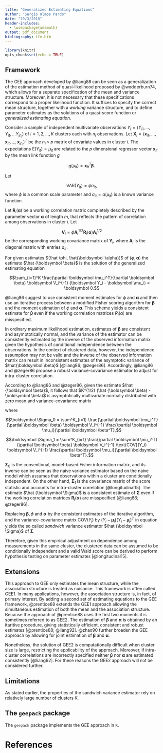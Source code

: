 ```yaml
---
title: "Generalized Estimating Equations"
author: "Sergio Olmos Pardo"
date: "29/3/2018"
header-includes:
  - \usepackage{amsmath}
output: pdf_document
bibliography: tfm.bib
---
```


```r
library(knitr)
opts_chunk$set(echo = TRUE)
```

## Framework

The GEE approach developed by @liang86 can be seen as a generalization of the estimation method of quasi-likelihood proposed by @wedderburn74, which allows for a separate specification of the mean and variance structure. Moreover, it is not necessary that these specifications correspond to a proper likelihood function. It suffices to specify the correct mean structure, together with a *working* variance structure, and to define parameter estimates as the solutions of a quasi-score function or *generalized estimating equation*.

Consider a sample of independent multivariate observations $Y_i = (Y_{i1}, \ldots, Y_{it}, \ldots Y_{in_i})$ of $i = 1, 2, \ldots, K$ clusters each with $n_i$ observations. Let $\boldsymbol X_i = (\boldsymbol x_{i1}, \ldots, \boldsymbol x_{it}, \ldots, \boldsymbol x_{in_i})^T$ be the $n_i \times p$ matrix of covariate values in cluster $i$. The expectations $\text{E}(Y_{it}) = \mu_{it}$ are related to the $p$ dimensional regressor vector $\boldsymbol x_{it}$ by the mean link function $g$

$$g(\mu_{it}) = \boldsymbol x_{it}^T \boldsymbol \beta.$$

Let

$$\text{VAR} (Y_{it}) = \phi a_{it},$$
where $\phi$ is a common scale parameter and $a_{it} = a(\mu_{it})$ is a known variance function. 

Let $\boldsymbol R_i(\boldsymbol \alpha)$ be a working correlation matrix completely described by the parameter vector $\boldsymbol \alpha$ of length $m$, that reflects the pattern of correlation among observations in cluster $i$. Let

$$\boldsymbol V_i = \phi \boldsymbol A_i^{1/2} \boldsymbol R_i(\boldsymbol \alpha) \boldsymbol  A_i^{1/2}$$
be the corresponding working covariance matrix of $\boldsymbol Y_i$, where $\boldsymbol A_i$ is the diagonal matrix with entries $a_{it}$. 

For given estimates $(\hat \phi, \hat{\boldsymbol \alpha})$ of $(\phi, \boldsymbol \alpha)$ the estimate $\hat {\boldsymbol \beta}$ is the solution of the generalized estimating equation

$$\sum_{i=1}^K \frac{\partial \boldsymbol \mu_i^T}{\partial \boldsymbol \beta} \boldsymbol V_i^{-1} (\boldsymbol Y_i - \boldsymbol \mu_i) = \boldsymbol 0.$$

@liang86 suggest to use consistent moment estimates for $\phi$ and $\boldsymbol \alpha$ and then use an iterative process between a modified Fisher scoring algorithm for $\boldsymbol \beta$ and the moment estimation of $\phi$ and $\boldsymbol \alpha$. This scheme yields a consistent estimate for $\boldsymbol \beta$ even if the working correlation matrices $R_i(\alpha)$ are misspecified.


In ordinary maximum likelihood estimation, estimates of $\boldsymbol \beta$ are consistent and asymptotically normal, and the variance of the estimator can be consistently estimated by the inverse of the observed information matrix given the hypothesis of conditional independence between the observations. In the context of clustered data, however, the independence assumption may not be valid and the inverse of the observed information matrix can result in inconsistent estimates of the asymptotic variance of $\hat{\boldsymbol \beta}$ [@liang86; @zeger86]. Accordingly, @liang86 and @zeger86 propose a robust variance-covariance estimator to adjust for intra-cluster correlation.


According to @liang86 and @zeger86, given the estimate $\hat {\boldsymbol \beta}$, it follows that $K^{1/2} (\hat {\boldsymbol \beta} - \boldsymbol \beta)$ is asymptotically multivariate normally distributed with zero mean and variance-covariance matrix 

\begin{equation}
\label{sandwich}
\boldsymbol \Sigma = K \boldsymbol \Sigma_0^{-1} \boldsymbol \Sigma_1 \boldsymbol \Sigma_0^{-1}
\end{equation}

where

$$\boldsymbol \Sigma_0 = \sum^K_{i=1} \frac{\partial \boldsymbol \mu_i^T}{\partial \boldsymbol \beta} \boldsymbol V_i^{-1} \frac{\partial \boldsymbol \mu_i}{\partial \boldsymbol \beta^T},$$

$$\boldsymbol \Sigma_1 = \sum^K_{i=1} \frac{\partial \boldsymbol \mu_i^T}{\partial \boldsymbol \beta} \boldsymbol V_i^{-1} \text{COV}(Y_i) \boldsymbol V_i^{-1} \frac{\partial \boldsymbol \mu_i}{\partial \boldsymbol \beta^T}.$$

$\boldsymbol \Sigma_0$ is the conventional, model-based Fisher information matrix, and its inverse can be seen as the naive variance estimator based on the naive model which assumes that observations within a cluster are conditionally independent. On the other hand, $\boldsymbol \Sigma_1$ is the covariance matrix of the score statistic and accounts for intra-cluster correlation [@longitudinal15]. The estimate $\hat {\boldsymbol \Sigma}$ is a consistent estimate of $\boldsymbol \Sigma$ even if the working correlation matrices $\boldsymbol R_i(\boldsymbol \alpha)$ are misspecified [@liang86; @zeger86].

Replacing $\boldsymbol \beta, \phi$ and $\boldsymbol \alpha$ by the consistent estimates of the iterative algorithm, and the variance-covariance matrix $\text{COV}(Y_i)$ by $(Y_i - \boldsymbol \mu_i) (Y_i - \boldsymbol \mu_i)^T$ in equation \ref{sandwich} yields the so called *sandwich* variance estimator $\hat {\boldsymbol \Sigma}$ of $\boldsymbol \Sigma$.

Therefore, given this empirical adjustment on dependence among measurements in the same cluster, the clustered data can be assumed to be conditionally independent and a valid Wald score can be derived to perform hypothesis testing on parameter estimates [@longitudinal15].

## Extensions

This approach to GEE only estimates the mean structure, while the association structure is treated as nuisance. This framework is often called GEE1. In many applications, however, the association structure is, in fact, of primary interest. By adding a second set of estimating equations to the GEE framework, @prentice88 extends the GEE1 approach allowing the simultaneous estimation of both the mean and the association structure. Because the approach of @prentice88 uses the first two moments it is sometimes referred to as GEE2. The estimation of $\boldsymbol \beta$ and $\boldsymbol \alpha$ is obtained by an itaritive procedure, giving statistically efficient, consistent and robust estimates [@prentice88; @liang92]. @zhao90 further broaden the GEE approach by allowing for joint estimation of $\boldsymbol \beta$ and $\boldsymbol \alpha$.

Nonetheless, the solution of GEE2 is computationally difficult when cluster size is large, restricting the applicability of the approach. Moreover, if intra-cluster correlations are incorrectly specified neither $\boldsymbol \beta$ nor $\boldsymbol \alpha$ are estimated consistently [@liang92]. For these reasons the GEE2 approach will not be considered further.

## Limitations

As stated earlier, the properties of the sandwich variance estimator rely on relatively large number of clusters K.

## The `geepack` package

The `geepack` package implements the GEE approach in `R`.




# References


